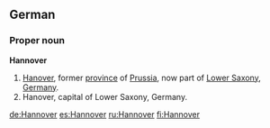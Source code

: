 ==German==
===Proper noun===
'''Hannover'''

# [[Hanover]], former [[province]] of [[Prussia]], now part of [[Lower Saxony]], [[Germany]].
# Hanover, capital of Lower Saxony, Germany.

[[de:Hannover]]
[[es:Hannover]]
[[ru:Hannover]]
[[fi:Hannover]]